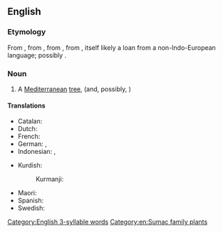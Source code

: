 ==English==
{{wikipedia}}

===Etymology===
From {{inh|en|enm|therebynte}}, from {{der|en|fro|terebinthe}}, from {{der|en|la|terebinthus}}, from {{der|en|grc|τερέβινθος}}, itself likely a loan from a non-Indo-European language; possibly {{etyl|omn|en}}.

===Noun===
{{en-noun}}

# A [[Mediterranean]] [[tree]], {{taxlink|Pistacia terebinthus|species|noshow=1}} (and, possibly, {{taxlink|Pistacia palaestina|species|noshow=1}})

====Translations====
{{trans-top|a Mediterranean tree}}
* Catalan: {{t|ca|terebint|m}}
* Dutch: {{t+|nl|eik}}
* French: {{t+|fr|térébinthe}}
* German: {{t+|de|Terebinthe|f}}, {{t|de|Terpentin-Pistazie|f}}
* Indonesian: {{t|id|tarbantin}}, {{t|id|tarbantin}}
{{trans-mid}}
* Kurdish:
*: Kurmanji: {{t+|ku|bêmk|f}} {{qualifier|variety with soft seeds}}
* Maori: {{t|mi|terepini}}
* Spanish: {{t|es|terebinto}}
* Swedish: {{t|sv|terebint}}
{{trans-bottom}}

[[Category:English 3-syllable words]]
[[Category:en:Sumac family plants]]